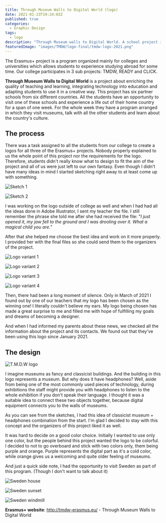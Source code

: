 ```yaml
---
title: Through Museum Walls to Digital World (logo)
date: 2021-01-23T19:24:03Z
published: true
categories:
  - Graphic Design
tags:
  - logo
description: "Through Museum walls to Digital World. A school project in which my logo was chosen. Honestly, it was an emotional moment for me and my family. It became a starting point in my more serious design career."
featuredImage: "images/TMDW/logo-final/tmdw-logo-2021.png"
---
```


The Erasmus+ project is a program organized mainly for colleges and universities which allows students to experience studying abroad for some time. Our college participates in 3 sub projects: TMDW, READY and CLICK.

**Through Museum Walls to Digital World** is a project about enriching the quality of teaching and learning, integrating technology into education and adapting students to use it in a creative way. This project has six partner schools from six different countries. All the students have an opportunity to visit one of these schools and experience a life out of their home country for a span of one week. For the whole week they have a program arranged in which they visit museums, talk with all the other students and learn about the country's culture.

## The process

There was a task assigned to all the students from our college to create a logos for all three of the Erasmus+ projects.
Nobody properly explained to us the whole point of this project nor the requirements for the logo. Therefore, students didn't really know what to design to fit the aim of the project and all of us were just left to our own fantasy. Even though I didn't have many ideas in mind I started sketching right away to at least come up with something.

<div class="image-container">
  <p>
    <img
      src="images/TMDW/logo-sketches/sketch-1.jpg"
      alt="Sketch 1"
      title="Sketch 1"
    />
  </p>
  <p>
    <img
      src="images/TMDW/logo-sketches/sketch-2.jpg"
      alt="Sketch 2"
      title="Sketch 2"
    />
  </p>
</div>

I was working on the logo outside of college as well and when I had had all the ideas done in Adobe Illustrator, I sent my teacher the file. I still remember the phrase she told me after she had received the file: "_I just opened it, my jaw fell to the ground and I was drooling over it. What a magical child you are._"

After that she helped me choose the best idea and work on it more properly. I provided her with the final files so she could send them to the organizers of the project.

<div class="image-container">
  <p>
    <img
      src="images/TMDW/logo-sketches/tmdw-1.jpg"
      alt="Logo variant 1"
      title="Logo variant 1"
    />
  </p>
  <p>
    <img
      src="images/TMDW/logo-sketches/tmdw-2.jpg"
      alt="Logo variant 2"
      title="Logo variant 2"
    />
  </p>
  <p>
    <img
      src="images/TMDW/logo-sketches/tmdw-3.jpg"
      alt="Logo variant 3"
      title="Logo variant 3"
    />
  </p>
  <p>
    <img
      src="images/TMDW/logo-sketches/tmdw-4.jpg"
      alt="Logo variant 4"
      title="Logo variant 4"
    />
  </p>
</div>

Then, there had been a long moment of silence. Only in March of 2021 I found out by one of our teachers that my logo has been chosen as the winning one! I literally couldn't believe my ears. My logo being chosen has made a great surprise to me and filled me with hope of fulfilling my goals and dreams of becoming a designer.

And when I had informed my parents about these news, we checked all the information about the project and its contacts. We found out that they've been using this logo since January 2021.

## The design

![T.M.D.W logo](images/TMDW/logo-final/tmdw-logo-2021.png)

I imagine museums as fancy and classicist buildings. And the building in this logo represents a museum. But why does it have headphones? Well, aside from being one of the most commonly used pieces of technology, during exhibitions the staff might provide you with headphones to listen to the whole exhibition if you don't speak their language. I thought it was a suitable idea to connect these two objects together, because digital equipment connects you to the walls of museums.

As you can see from the sketches, I had this idea of classicist museum + headphones combination from the start. I'm glad I decided to stay with this concept and the organizers of this project liked it as well.

It was hard to decide on a good color choice. Initially I wanted to use only one color, but the people behind this project wanted the logo to be colorful. I decided to not to go overboard and stick with two colors only, them being purple and orange. Purple represents the digital part as it's a cold color, while orange gives us a welcoming and quite older feeling of museums.

And just a quick side note, I had the opportunity to visit Sweden as part of this program. (Though I don't want to talk about it)

<div class="image-container">
  <p>
    <img
      src="images/TMDW/sweden-photos/sweden-house.jpg"
      alt="Sweden house"
      title="Sweden house"
    />
  </p>
  <p>
    <img
      src="images/TMDW/sweden-photos/sweden-sunset.jpg"
      alt="Sweden sunset"
      title="Sweden sunset"
    />
  </p>
  <p>
    <img
      src="images/TMDW/sweden-photos/sweden-windmill.jpg"
      alt="Sweden windmill"
      title="Sweden windmill"
    />
  </p>
</div>

**Erasmus+ website**: http://tmdw-erasmus.eu/ - Through Museum Walls to Digital World
